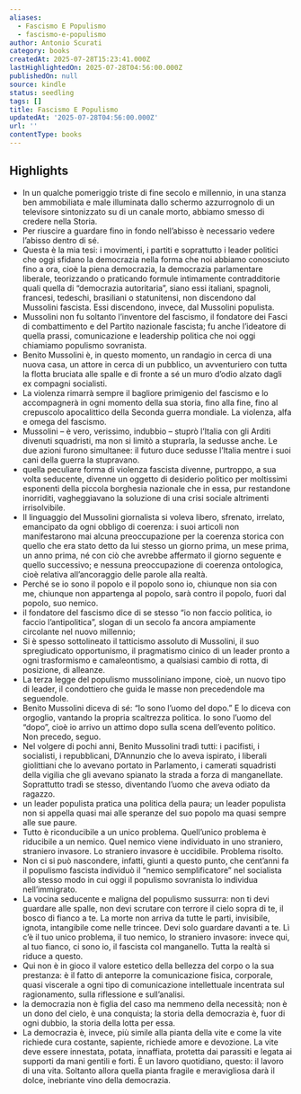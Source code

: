 ```yaml
---
aliases:
  - Fascismo E Populismo
  - fascismo-e-populismo
author: Antonio Scurati
category: books
createdAt: 2025-07-28T15:23:41.000Z
lastHighlightedOn: 2025-07-28T04:56:00.000Z
publishedOn: null
source: kindle
status: seedling
tags: []
title: Fascismo E Populismo
updatedAt: '2025-07-28T04:56:00.000Z'
url: ''
contentType: books
---
```

## Highlights

- In un qualche pomeriggio triste di fine secolo e millennio, in una stanza ben ammobiliata e male illuminata dallo schermo azzurrognolo di un televisore sintonizzato su di un canale morto, abbiamo smesso di credere nella Storia.
- Per riuscire a guardare fino in fondo nell’abisso è necessario vedere l’abisso dentro di sé.
- Questa è la mia tesi: i movimenti, i partiti e soprattutto i leader politici che oggi sfidano la democrazia nella forma che noi abbiamo conosciuto fino a ora, cioè la piena democrazia, la democrazia parlamentare liberale, teorizzando o praticando formule intimamente contradditorie quali quella di “democrazia autoritaria”, siano essi italiani, spagnoli, francesi, tedeschi, brasiliani o statunitensi, non discendono dal Mussolini fascista. Essi discendono, invece, dal Mussolini populista.
- Mussolini non fu soltanto l’inventore del fascismo, il fondatore dei Fasci di combattimento e del Partito nazionale fascista; fu anche l’ideatore di quella prassi, comunicazione e leadership politica che noi oggi chiamiamo populismo sovranista.
- Benito Mussolini è, in questo momento, un randagio in cerca di una nuova casa, un attore in cerca di un pubblico, un avventuriero con tutta la flotta bruciata alle spalle e di fronte a sé un muro d’odio alzato dagli ex compagni socialisti.
- La violenza rimarrà sempre il bagliore primigenio del fascismo e lo accompagnerà in ogni momento della sua storia, fino alla fine, fino al crepuscolo apocalittico della Seconda guerra mondiale. La violenza, alfa e omega del fascismo.
- Mussolini – è vero, verissimo, indubbio – stuprò l’Italia con gli Arditi divenuti squadristi, ma non si limitò a stuprarla, la sedusse anche. Le due azioni furono simultanee: il futuro duce sedusse l’Italia mentre i suoi cani della guerra la stupravano.
- quella peculiare forma di violenza fascista divenne, purtroppo, a sua volta seducente, divenne un oggetto di desiderio politico per moltissimi esponenti della piccola borghesia nazionale che in essa, pur restandone inorriditi, vagheggiavano la soluzione di una crisi sociale altrimenti irrisolvibile.
- Il linguaggio del Mussolini giornalista si voleva libero, sfrenato, irrelato, emancipato da ogni obbligo di coerenza: i suoi articoli non manifestarono mai alcuna preoccupazione per la coerenza storica con quello che era stato detto da lui stesso un giorno prima, un mese prima, un anno prima, né con ciò che avrebbe affermato il giorno seguente e quello successivo; e nessuna preoccupazione di coerenza ontologica, cioè relativa all’ancoraggio delle parole alla realtà.
- Perché se io sono il popolo e il popolo sono io, chiunque non sia con me, chiunque non appartenga al popolo, sarà contro il popolo, fuori dal popolo, suo nemico.
- il fondatore del fascismo dice di se stesso “io non faccio politica, io faccio l’antipolitica”, slogan di un secolo fa ancora ampiamente circolante nel nuovo millennio;
- Si è spesso sottolineato il tatticismo assoluto di Mussolini, il suo spregiudicato opportunismo, il pragmatismo cinico di un leader pronto a ogni trasformismo e camaleontismo, a qualsiasi cambio di rotta, di posizione, di alleanze.
- La terza legge del populismo mussoliniano impone, cioè, un nuovo tipo di leader, il condottiero che guida le masse non precedendole ma seguendole.
- Benito Mussolini diceva di sé: “Io sono l’uomo del dopo.” E lo diceva con orgoglio, vantando la propria scaltrezza politica. Io sono l’uomo del “dopo”, cioè io arrivo un attimo dopo sulla scena dell’evento politico. Non precedo, seguo.
- Nel volgere di pochi anni, Benito Mussolini tradì tutti: i pacifisti, i socialisti, i repubblicani, D’Annunzio che lo aveva ispirato, i liberali giolittiani che lo avevano portato in Parlamento, i camerati squadristi della vigilia che gli avevano spianato la strada a forza di manganellate. Soprattutto tradì se stesso, diventando l’uomo che aveva odiato da ragazzo.
- un leader populista pratica una politica della paura; un leader populista non si appella quasi mai alle speranze del suo popolo ma quasi sempre alle sue paure.
- Tutto è riconducibile a un unico problema. Quell’unico problema è riducibile a un nemico. Quel nemico viene individuato in uno straniero, straniero invasore. Lo straniero invasore è uccidibile. Problema risolto.
- Non ci si può nascondere, infatti, giunti a questo punto, che cent’anni fa il populismo fascista individuò il “nemico semplificatore” nel socialista allo stesso modo in cui oggi il populismo sovranista lo individua nell’immigrato.
- La vocina seducente e maligna del populismo sussurra: non ti devi guardare alle spalle, non devi scrutare con terrore il cielo sopra di te, il bosco di fianco a te. La morte non arriva da tutte le parti, invisibile, ignota, intangibile come nelle trincee. Devi solo guardare davanti a te. Lì c’è il tuo unico problema, il tuo nemico, lo straniero invasore: invece qui, al tuo fianco, ci sono io, il fascista col manganello. Tutta la realtà si riduce a questo.
- Qui non è in gioco il valore estetico della bellezza del corpo o la sua prestanza: è il fatto di anteporre la comunicazione fisica, corporale, quasi viscerale a ogni tipo di comunicazione intellettuale incentrata sul ragionamento, sulla riflessione e sull’analisi.
- la democrazia non è figlia del caso ma nemmeno della necessità; non è un dono del cielo, è una conquista; la storia della democrazia è, fuor di ogni dubbio, la storia della lotta per essa.
- La democrazia è, invece, più simile alla pianta della vite e come la vite richiede cura costante, sapiente, richiede amore e devozione. La vite deve essere innestata, potata, innaffiata, protetta dai parassiti e legata ai supporti da mani gentili e forti. È un lavoro quotidiano, questo: il lavoro di una vita. Soltanto allora quella pianta fragile e meravigliosa darà il dolce, inebriante vino della democrazia.
